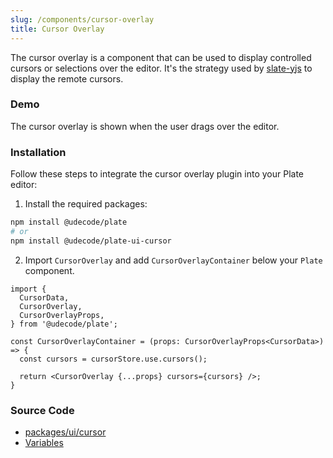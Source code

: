 ```yaml
---
slug: /components/cursor-overlay
title: Cursor Overlay
---
```


The cursor overlay is a component that can be used to display controlled cursors or selections over the editor.
It's the strategy used by [slate-yjs](https://github.com/BitPhinix/slate-yjs) to display the remote cursors.

### Demo

The cursor overlay is shown when the user drags over the editor.


<CursorOverlaySandpack />

### Installation

Follow these steps to integrate the cursor overlay plugin into your Plate editor:


1. Install the required packages:

```bash npm2yarn
npm install @udecode/plate
# or
npm install @udecode/plate-ui-cursor
```

2. Import `CursorOverlay` and add `CursorOverlayContainer` below your `Plate` component.

```
import {
  CursorData,
  CursorOverlay,
  CursorOverlayProps,
} from '@udecode/plate';

const CursorOverlayContainer = (props: CursorOverlayProps<CursorData>) => {
  const cursors = cursorStore.use.cursors();

  return <CursorOverlay {...props} cursors={cursors} />;
}
```


### Source Code

- [packages/ui/cursor](https://github.com/udecode/plate/tree/main/packages/ui/cursor/src)
- [Variables](https://github.com/udecode/plate/blob/main/examples/src)
